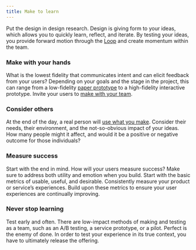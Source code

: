 ```yaml
---
title: Make to learn
---
```


<PageDescription>

Put the design in design research. Design is giving form to your ideas, which allows you to quickly learn, reflect, and iterate. By testing your ideas, you provide forward motion through the <a href="https://www.ibm.com/design/thinking/page/framework/loop" target="_blank" rel="noopener">Loop</a> and create momentum within the team.

</PageDescription>

### Make with your hands

What is the lowest fidelity that communicates intent and can elicit feedback from your users? Depending on your goals and the stage in the project, this can range from a low-fidelity <a href="https://www.ibm.com/design/thinking/page/toolkit/activity/paper-prototypes" target="_blank" rel="noopener">paper prototype</a> to a high-fidelity interactive prototype. Invite your users to <a href="https://www.ibm.com/design/thinking/topic/Practitioner/Reinvention/01/01/01/5" target="_blank" rel="noopener">make with your team</a>.

### Consider others

At the end of the day, a real person will <a href="https://www.ibm.com/design/thinking/page/toolkit/activity/cognitive-walkthrough" target="_blank" rel="noopener">use what you make</a>. Consider their needs, their environment, and the not-so-obvious impact of your ideas. How many people might it affect, and would it be a positive or negative outcome for those individuals?

### Measure success

Start with the end in mind. How will your users measure success? Make sure to address both utility and emotion when you build. Start with the basic metrics of usable, useful, and desirable. Consistently measure your product or service’s experiences. Build upon these metrics to ensure your user experiences are continually improving.

### Never stop learning

Test early and often. There are low-impact methods of making and testing as a team, such as an A/B testing, a service prototype, or a pilot. Perfect is the enemy of done. In order to test your experience in its true context, you have to ultimately release the offering.
